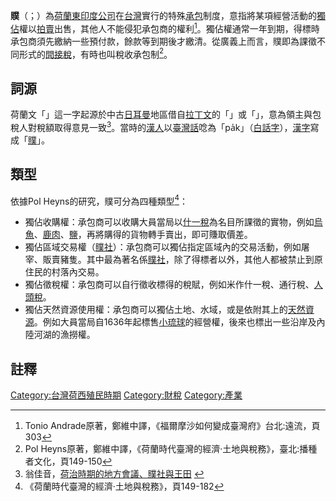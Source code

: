 '''贌'''（{{lang-nl|Pacht}}；{{lang-nan-tw|pa̍k}}）為[[荷蘭東印度公司|荷蘭東印度公司]]在[[台灣|台灣]]實行的特殊[[承包|承包]]制度，意指將某項經營活動的[[獨佔|獨佔]]權以[[拍賣|拍賣]]出售，其他人不能侵犯承包商的權利<ref>Tonio Andrade原著，鄭維中譯，《福爾摩沙如何變成臺灣府》台北:遠流，頁303</ref>。獨佔權通常一年到期，得標時承包商須先繳納一些預付款，餘款等到期後才繳清。從廣義上而言，贌即為課徵不同形式的[[間接稅|間接稅]]，有時也叫稅收承包制<ref> Pol Heyns原著，鄭維中譯，《荷蘭時代臺灣的經濟·土地與稅務》，臺北:播種者文化，頁149-150</ref>。

== 詞源 ==
荷蘭文「{{lang|nl|Pacht}}」這一字起源於中古[[日耳曼尼亞|日耳曼]]地區借自[[拉丁文|拉丁文]]的「{{lang|la|Pactum}}」或「{{lang|la|Pactus}}」，意為領主與包稅人對稅額取得意見一致<ref>翁佳音，[http://nanying.pixnet.net/blog/post/6769064 荷治時期的地方會議、贌社與王田] {{Wayback|url=http://nanying.pixnet.net/blog/post/6769064 |date=20131216190425 }}</ref>。當時的[[漢族|漢人]]以[[臺灣話|臺灣話]]唸為「pa̍k」（[[白話字|白話字]]），[[漢字|漢字]]寫成「[[wikt:贌|贌]]」。

== 類型 ==
依據Pol Heyns的研究，贌可分為四種類型<ref>《荷蘭時代臺灣的經濟·土地與稅務》，頁149-182</ref>：
* 獨佔收購權：承包商可以收購大員當局以[[什一稅|什一稅]]為名目所課徵的實物，例如[[烏魚|烏魚]]、[[鹿肉|鹿肉]]、[[食鹽|鹽]]，再將購得的貨物轉手賣出，即可賺取價差。
* 獨佔區域交易權（[[贌社|贌社]]）：承包商可以獨佔指定區域內的交易活動，例如屠宰、販賣豬隻。其中最為著名係[[贌社|贌社]]，除了得標者以外，其他人都被禁止到原住民的村落內交易。
* 獨佔徵稅權：承包商可以自行徵收標得的稅賦，例如米作什一稅、通行稅、[[人頭稅|人頭稅]]。
* 獨佔天然資源使用權：承包商可以獨佔土地、水域，或是依附其上的[[天然資源|天然資源]]。例如大員當局自1636年起標售[[小琉球|小琉球]]的經營權，後來也標出一些沿岸及內陸河湖的漁撈權。

== 註釋 ==
{{reflist}}

[[Category:台灣荷西殖民時期|Category:台灣荷西殖民時期]]
[[Category:財稅|Category:財稅]]
[[Category:產業|Category:產業]]